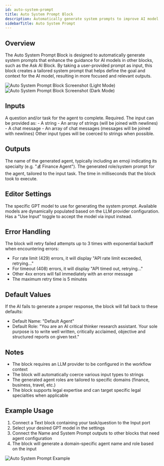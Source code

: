 ```yaml
---
id: auto-system-prompt
title: Auto System Prompt Block
description: Automatically generate system prompts to improve AI model guidance
sidebarTitle: Auto System Prompt
---
```


## Overview

The Auto System Prompt Block is designed to automatically generate system prompts that enhance the guidance for AI models in other blocks, such as the Ask AI Block. By taking a user-provided prompt as input, this block creates a tailored system prompt that helps define the goal and context for the AI model, resulting in more focused and relevant outputs.

<Frame className="block dark:hidden">
  <img src="/block-reference/assets/auto_system_prompt_light.png" alt="Auto System Prompt Block Screenshot (Light Mode)" />
</Frame>
<Frame className="hidden dark:block">
  <img src="/block-reference/assets/auto_system_prompt_dark.png" alt="Auto System Prompt Block Screenshot (Dark Mode)" />
</Frame>

## Inputs

<ParamField path="Input" type="string" required>
  A question and/or task for the agent to complete. Required. The input can be provided as:
  - A string
  - An array of strings (will be joined with newlines)
  - A chat message
  - An array of chat messages (messages will be joined with newlines)
  Other input types will be coerced to strings when possible.
</ParamField>

## Outputs

<ResponseField name="Name" type="string">
  The name of the generated agent, typically including an emoji indicating its specialty (e.g. "💰 Finance Agent").
</ResponseField>

<ResponseField name="System Prompt" type="string">
  The generated role/system prompt for the agent, tailored to the input task.
</ResponseField>

<ResponseField name="Duration" type="number">
  The time in milliseconds that the block took to execute.
</ResponseField>

## Editor Settings

<ParamField path="GPT Model" type="string" default="gpt-3.5-turbo">
  The specific GPT model to use for generating the system prompt. Available models are dynamically populated based on the LLM provider configuration. Has a "Use Input" toggle to accept the model via input instead.
</ParamField>

## Error Handling

The block will retry failed attempts up to 3 times with exponential backoff when encountering errors:

- For rate limit (429) errors, it will display "API rate limit exceeded, retrying..."
- For timeout (408) errors, it will display "API timed out, retrying..."
- Other 4xx errors will fail immediately with an error message
- The maximum retry time is 5 minutes

## Default Values

If the AI fails to generate a proper response, the block will fall back to these defaults:

- Default Name: "Default Agent"
- Default Role: "You are an AI critical thinker research assistant. Your sole purpose is to write well written, critically acclaimed, objective and structured reports on given text."

## Notes

- The block requires an LLM provider to be configured in the workflow context
- The block will automatically coerce various input types to strings
- The generated agent roles are tailored to specific domains (finance, business, travel, etc.)
- The block supports legal expertise and can target specific legal specialties when applicable

## Example Usage

1. Connect a Text block containing your task/question to the Input port
2. Select your desired GPT model in the settings
3. Connect the Name and System Prompt outputs to other blocks that need agent configuration
4. The block will generate a domain-specific agent name and role based on the input

<Frame>
  <img src="/images/auto-system-prompt-example.png" alt="Auto System Prompt Example" />
</Frame>
